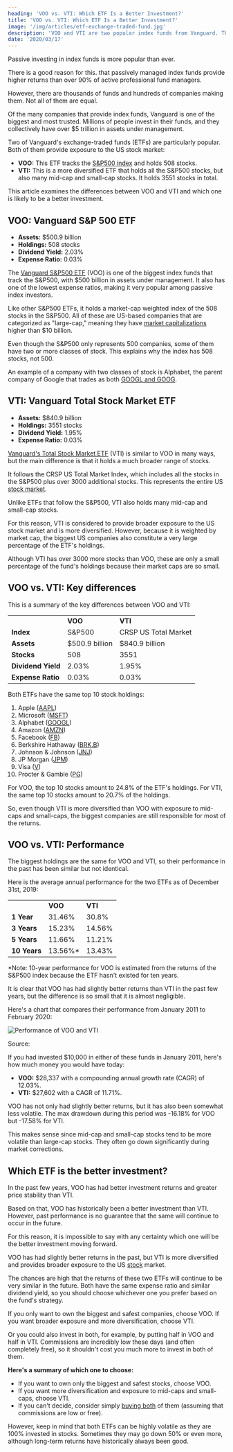 ```yaml
---
heading: 'VOO vs. VTI: Which ETF Is a Better Investment?'
title: 'VOO vs. VTI: Which ETF Is a Better Investment?'
image: '/img/articles/etf-exchange-traded-fund.jpg'
description: 'VOO and VTI are two popular index funds from Vanguard. This article looks at the differences between them and explores which one is better to invest in.'
date: '2020/03/17'
---
```


Passive investing in index funds is more popular than ever.

There is a good reason for this. <External url="https://www.aei.org/carpe-diem/more-evidence-that-its-very-hard-to-beat-the-market-over-time-95-of-financial-professionals-cant-do-it/" text="Research shows" /> that passively managed index funds provide higher returns than over 90% of active professional fund managers.

However, there are thousands of funds and hundreds of companies making them. Not all of them are equal.

Of the many companies that provide index funds, Vanguard is one of the biggest and most trusted. Millions of people invest in their funds, and they collectively have over $5 trillion in assets under management.

Two of Vanguard's exchange-traded funds (ETFs) are particularly popular. Both of them provide exposure to the US stock market:

-  **VOO:** This ETF tracks the [S&P500 index](/what-is-the-best-sp500-etf/) and holds 508 stocks.
-  **VTI:** This is a more diversified ETF that holds all the S&P500 stocks, but also many mid-cap and small-cap stocks. It holds 3551 stocks in total.

This article examines the differences between VOO and VTI and which one is likely to be a better investment.

<Text1Ad key="/stock-market-hours/" mobileOnly={true} />

## VOO: Vanguard S&P 500 ETF

-  **Assets:** $500.9 billion
-  **Holdings:** 508 stocks
-  **Dividend Yield:** 2.03%
-  **Expense Ratio:** 0.03%

The [Vanguard S&P500 ETF](/etf/voo/) (VOO) is one of the biggest index funds that track the S&P500, with $500 billion in assets under management. It also has one of the lowest expense ratios, making it very popular among passive index investors.

Like other S&P500 ETFs, it holds a market-cap weighted index of the 508 stocks in the S&P500. All of these are US-based companies that are categorized as "large-cap," meaning they have [market capitalizations](/term/market-capitalization/) higher than $10 billion.

Even though the S&P500 only represents 500 companies, some of them have two or more classes of stock. This explains why the index has 508 stocks, not 500.

An example of a company with two classes of stock is Alphabet, the parent company of Google that trades as both [GOOGL and GOOG](/goog-vs-googl-stock/).

## VTI: Vanguard Total Stock Market ETF

-  **Assets:** $840.9 billion
-  **Holdings:** 3551 stocks
-  **Dividend Yield:** 1.95%
-  **Expense Ratio:** 0.03%

[Vanguard's Total Stock Market ETF](/etf/vti/) (VTI) is similar to VOO in many ways, but the main difference is that it holds a much broader range of stocks.

It follows the CRSP US Total Market Index, which includes all the stocks in the S&P500 plus over 3000 additional stocks. This represents the entire US [stock market](/stock-market-hours/).

Unlike ETFs that follow the S&P500, VTI also holds many mid-cap and small-cap stocks.

For this reason, VTI is considered to provide broader exposure to the US stock market and is more diversified. However, because it is weighted by market cap, the biggest US companies also constitute a very large percentage of the ETF's holdings.

Although VTI has over 3000 more stocks than VOO, these are only a small percentage of the fund's holdings because their market caps are so small.

## VOO vs. VTI: Key differences

This is a summary of the key differences between VOO and VTI:

<table>
	<tbody>
		<tr>
			<td></td>
			<td>
				<strong>VOO</strong>
			</td>
			<td>
				<strong>VTI</strong>
			</td>
		</tr>
		<tr>
			<td>
				<strong>Index</strong>
			</td>
			<td>S&amp;P500</td>
			<td>CRSP US Total Market</td>
		</tr>
		<tr>
			<td>
				<strong>Assets</strong>
			</td>
			<td>$500.9 billion</td>
			<td>$840.9 billion</td>
		</tr>
		<tr>
			<td>
				<strong>Stocks</strong>
			</td>
			<td>508</td>
			<td>3551</td>
		</tr>
		<tr>
			<td>
				<strong>Dividend Yield</strong>
			</td>
			<td>2.03%</td>
			<td>1.95%</td>
		</tr>
		<tr>
			<td>
				<strong>Expense Ratio</strong>
			</td>
			<td>0.03%</td>
			<td>0.03%</td>
		</tr>
	</tbody>
</table>

Both ETFs have the same top 10 stock holdings:

1. Apple ([AAPL](/stocks/aapl/))
2. Microsoft ([MSFT](/stocks/msft/))
3. Alphabet ([GOOGL](/stocks/googl/))
4. Amazon ([AMZN](/stocks/amzn/))
5. Facebook ([FB](/stocks/fb/))
6. Berkshire Hathaway ([BRK.B](/stocks/brk.b))
7. Johnson & Johnson ([JNJ](/stocks/jnj/))
8. JP Morgan ([JPM](/stocks/jpm/))
9. Visa ([V](/stocks/v/))
10.   Procter & Gamble ([PG](/stocks/pg/))

For VOO, the top 10 stocks amount to 24.8% of the ETF's holdings. For VTI, the same top 10 stocks amount to 20.7% of the holdings.

So, even though VTI is more diversified than VOO with exposure to mid-caps and small-caps, the biggest companies are still responsible for most of the returns.

## VOO vs. VTI: Performance

The biggest holdings are the same for VOO and VTI, so their performance in the past has been similar but not identical.

Here is the average annual performance for the two ETFs as of December 31st, 2019:

<table>
	<tbody>
		<tr>
			<td></td>
			<td>
				<strong>VOO</strong>
			</td>
			<td>
				<strong>VTI</strong>
			</td>
		</tr>
		<tr>
			<td>
				<strong>1 Year</strong>
			</td>
			<td>31.46%</td>
			<td>30.8%</td>
		</tr>
		<tr>
			<td>
				<strong>3 Years</strong>
			</td>
			<td>15.23%</td>
			<td>14.56%</td>
		</tr>
		<tr>
			<td>
				<strong>5 Years</strong>
			</td>
			<td>11.66%</td>
			<td>11.21%</td>
		</tr>
		<tr>
			<td>
				<strong>10 Years</strong>
			</td>
			<td>13.56%*</td>
			<td>13.43%</td>
		</tr>
	</tbody>
</table>

\*Note: 10-year performance for VOO is estimated from the returns of the S&P500 index because the ETF hasn't existed for ten years.

It is clear that VOO has had slightly better returns than VTI in the past few years, but the difference is so small that it is almost negligible.

Here's a chart that compares their performance from January 2011 to February 2020:

<img
	src="/img/articles/voo-vs-vti-performance.png"
	alt="Performance of VOO and VTI"
	width={1592}
	height={836}
	loading="lazy"
/>

Source: <External url="https://www.portfoliovisualizer.com/" text="portfoliovisualizer.com" />

If you had invested $10,000 in either of these funds in January 2011, here's how much money you would have today:

-  **VOO:** $28,337 with a compounding annual growth rate (CAGR) of 12.03%.
-  **VTI:** $27,602 with a CAGR of 11.71%.

VOO has not only had slightly better returns, but it has also been somewhat less volatile. The max drawdown during this period was -16.18% for VOO but -17.58% for VTI.

This makes sense since mid-cap and small-cap stocks tend to be more volatile than large-cap stocks. They often go down significantly during market corrections.

## Which ETF is the better investment?

In the past few years, VOO has had better investment returns and greater price stability than VTI.

Based on that, VOO has historically been a better investment than VTI. However, past performance is no guarantee that the same will continue to occur in the future.

For this reason, it is impossible to say with any certainty which one will be the better investment moving forward.

VOO has had slightly better returns in the past, but VTI is more diversified and provides broader exposure to the US [stock](/stocks/) market.

The chances are high that the returns of these two ETFs will continue to be very similar in the future. Both have the same expense ratio and similar dividend yield, so you should choose whichever one you prefer based on the fund's strategy.

If you only want to own the biggest and safest companies, choose VOO. If you want broader exposure and more diversification, choose VTI.

Or you could also invest in both, for example, by putting half in VOO and half in VTI. Commissions are incredibly low these days (and often completely free), so it shouldn't cost you much more to invest in both of them.

**Here's a summary of which one to choose:**

-  If you want to own only the biggest and safest stocks, choose VOO.
-  If you want more diversification and exposure to mid-caps and small-caps, choose VTI.
-  If you can't decide, consider simply [buying both](/how-to-buy-stocks-online/) of them (assuming that commissions are low or free).

However, keep in mind that both ETFs can be highly volatile as they are 100% invested in stocks. Sometimes they may go down 50% or even more, although long-term returns have historically always been good.
